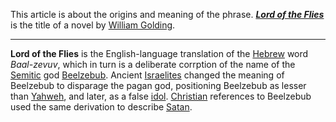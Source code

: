 This article is about the origins and meaning of the phrase. '''''[[Lord of the Flies]]''''' is the title of a novel by [[William Golding]].
----
'''Lord of the Flies''' is the English-language translation of the [[Hebrew language|Hebrew]] word ''Baal-zevuv'', which in turn is a deliberate corrption of the name of the [[Semitic]] god [[Beelzebub]]. Ancient [[Israelites]] changed the meaning of Beelzebub to disparage the pagan god, positioning Beelzebub as lesser than [[Yahweh]], and later, as a false [[idol]]. [[Christian]] references to Beelzebub used the same derivation to describe [[Satan]].
